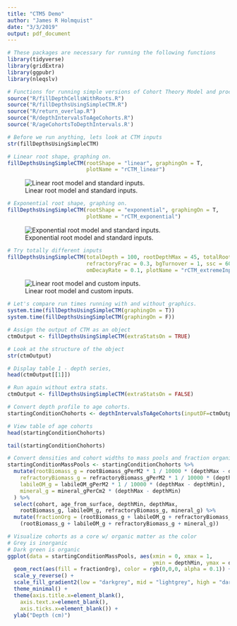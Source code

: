 ```yaml
---
title: "CTM5 Demo"
author: "James R Holmquist"
date: "3/3/2019"
output: pdf_document
---
```


```r
# These packages are necessary for running the following functions
library(tidyverse)
library(gridExtra)
library(ggpubr)
library(nleqslv)
```

``` r
# Functions for running simple versions of Cohort Theory Model and process outputs.
source("R/fillDepthCellsWithRoots.R")
source("R/fillDepthsUsingSimpleCTM.R")
source("R/return_overlap.R")
source("R/depthIntervalsToAgeCohorts.R")
source('R/ageCohortsToDepthIntervals.R')
``` 

``` r
# Before we run anything, lets look at CTM inputs
str(fillDepthsUsingSimpleCTM)
```

\newpage

```r
# Linear root shape, graphing on.
fillDepthsUsingSimpleCTM(rootShape = "linear", graphingOn = T, 
                         plotName = "rCTM_linear")
```
![Linear root model and standard inputs.](../temp/rCTM_linear.jpg){ fig.width=50% }

\newpage

```r
# Exponential root shape, graphing on.
fillDepthsUsingSimpleCTM(rootShape = "exponential", graphingOn = T,
                         plotName = "rCTM_exponential")
```
![Exponential root model and standard inputs.](../temp/rCTM_exponential.jpg){ fig.width=50% }

\newpage

```r
# Try totally different inputs
fillDepthsUsingSimpleCTM(totalDepth = 100, rootDepthMax = 45, totalRootBmass = 5000,
                         refractoryFrac = 0.3, bgTurnover = 1, ssc = 60, depthBelowMHW = 20,
                         omDecayRate = 0.1, plotName = "rCTM_extremeInputs", graphingOn = TRUE)
```

![Linear root model and custom inputs.](../temp/rCTM_exponential.jpg){ fig.width=50% }

```r
# Let's compare run times running with and without graphics.
system.time(fillDepthsUsingSimpleCTM(graphingOn = T))
system.time(fillDepthsUsingSimpleCTM(graphingOn = F))
```

``` r
# Assign the output of CTM as an object
ctmOutput <- fillDepthsUsingSimpleCTM(extraStatsOn = TRUE)

# Look at the structure of the object
str(ctmOutput)

# Display table 1 - depth series,
head(ctmOutput[[1]])
```

``` r
# Run again without extra stats.
ctmOutput <- fillDepthsUsingSimpleCTM(extraStatsOn = FALSE)

# Convert depth profile to age cohorts.
startingConditionChohorts <- depthIntervalsToAgeCohorts(inputDF=ctmOutput[[1]])

# View table of age cohorts
head(startingConditionChohorts)

tail(startingConditionChohorts)

# Convert densities and cohort widths to mass pools and fraction organic matter
startingConditionMassPools <- startingConditionChohorts %>%
  mutate(rootBiomass_g = rootBiomass_gPerM2 * 1 / 10000 * (depthMax - depthMin),
    refractoryBiomass_g = refractoryBiomass_gPerM2 * 1 / 10000 * (depthMax - depthMin),
    labileOM_g = labileOM_gPerM2 * 1 / 10000 * (depthMax - depthMin),
    mineral_g = mineral_gPerCm2 * (depthMax - depthMin)
  ) %>%
  select(cohort, age_from_surface, depthMin, depthMax,
    rootBiomass_g, labileOM_g, refractoryBiomass_g, mineral_g) %>%
  mutate(fractionOrg = (rootBiomass_g + labileOM_g + refractoryBiomass_g) /
    (rootBiomass_g + labileOM_g + refractoryBiomass_g + mineral_g))

# Visualize cohorts as a core w/ organic matter as the color
# Grey is inorganic
# Dark green is organic
ggplot(data = startingConditionMassPools, aes(xmin = 0, xmax = 1, 
                                              ymin = depthMin, ymax = depthMax)) +
  geom_rect(aes(fill = fractionOrg), color = rgb(0,0,0, alpha = 0.1)) +
  scale_y_reverse() +
  scale_fill_gradient2(low = "darkgrey", mid = "lightgrey", high = "darkgreen", midpoint = 0.13) + 
  theme_minimal() +
  theme(axis.title.x=element_blank(),
    axis.text.x=element_blank(),
    axis.ticks.x=element_blank()) +
  ylab("Depth (cm)")
```

